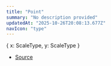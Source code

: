 ```yaml
---
title: "Point"
summary: "No description provided"
updatedAt: "2025-10-26T20:08:13.677Z"
navIcon: "type"
---
```



\{
  x: ScaleType,
  y: ScaleType
}

- [Source](https://github.com/NMMTY/LazyCanvas/blob/ba3e53b2fefc78794f94d50b21443818f2774649/packages/lazycanvas/src/types/types.d.ts#L74)